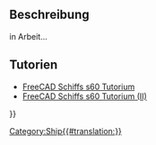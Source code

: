 <languages/>
{{UnfinishedDocu}}

{{Docnav/de
|[[Ship_LoadCondition/de|Beladungszustand]]
|
|[[Ship_Workbench/de|Ship]]
|IconL=Ship_LoadCondition.svg
|IconR=
|IconC=Workbench_Ship.svg
}}

{{GuiCommand/de
|Name=Ship GZ
|Name/de=Ship GZ
|MenuLocation=Weights → GZ curve computation
|Workbenches=[[Ship_Workbench/de|Ship]]
|Shortcut=
|SeeAlso=
}}

<span id="Description"></span>
==Beschreibung== 

in Arbeit...

<span id="Tutorials"></span>
==Tutorien==

* [[FreeCAD-Ship s60 tutorial/de|FreeCAD Schiffs s60 Tutorium]]
* [[FreeCAD-Ship s60 tutorial (II)/de|FreeCAD Schiffs s60 Tutorium (II)]] 


{{Docnav/de
|[[Ship_LoadCondition/de|Beladungszustand]]
|
|[[Ship_Workbench/de|Ship]]
|IconL=Ship_LoadCondition.svg
|IconR=
|IconC=Workbench_Ship.svg
}}

{{Userdocnavi{{#translation:}}}}
[[Category:Ship{{#translation:}}]]